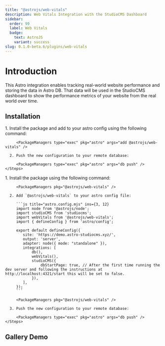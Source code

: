 ```yaml
---
title: "@astrojs/web-vitals"
description: Web Vitals Integration with the StudioCMS Dashboard
sidebar:
  order: 99
  label: Web Vitals
  badge:
    text: AstroJS
    variant: success
slug: 0.1.0-beta.6/plugins/web-vitals
---
```



# Introduction

This Astro integration enables tracking real-world website performance and storing the data in Astro DB. That data will be used in the StudioCMS dashboard to show the performance metrics of your website from the real world over time.

## Installation

<Tabs syncKey="Installation">
  <TabItem label="Astro Method">
    <Steps>
      1. Install the package and add to your astro config using the following command:

         <PackageManagers type="exec" pkg="astro" args="add @astrojs/web-vitals" />

      2. Push the new configuration to your remote database:

         <PackageManagers type="exec" pkg="astro" args="db push" />
    </Steps>
  </TabItem>

  <TabItem label="Manual Method">
    <Steps>
      1. Install the package using the following command:

         <PackageManagers pkg="@astrojs/web-vitals" />

      2. Add `@astrojs/web-vitals` to your astro config file:

         ```js title="astro.config.mjs" ins={3, 12}
         import node from '@astrojs/node';
         import studioCMS from 'studiocms';
         import webVitals from '@astrojs/web-vitals';
         import { defineConfig } from 'astro/config';

         export default defineConfig({
            site: 'https://demo.astro-studiocms.xyz/',
            output: 'server',
            adapter: node({ mode: "standalone" }),
            integrations: [
                db(),
                webVitals(),
                studioCMS({
                    dbStartPage: true, // After the first time running the dev server and following the instructions at http://localhost:4321/start this will be set to false.
                }),
            ],
         });
         ```

         <PackageManagers pkg="@astrojs/web-vitals" />

      3. Push the new configuration to your remote database:

         <PackageManagers type="exec" pkg="astro" args="db push" />
    </Steps>
  </TabItem>
</Tabs>

## Gallery Demo

<Gallery galleryImages={webVitalsImages} />
